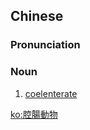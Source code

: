 {{also|腔肠动物}}
==Chinese==
{{zh-forms|s=腔肠动物|type=22}}

===Pronunciation===
{{zh-pron
|m=qiāngcháng dòngwù
|cat=n
}}

===Noun===
{{zh-noun}}

# {{lb|zh|zoology}} [[coelenterate]]

[[ko:腔腸動物]]